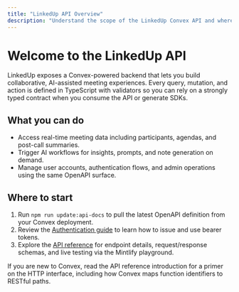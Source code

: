 ```yaml
---
title: "LinkedUp API Overview"
description: "Understand the scope of the LinkedUp Convex API and where to find reference material."
---
```


# Welcome to the LinkedUp API

LinkedUp exposes a Convex-powered backend that lets you build collaborative, AI-assisted meeting experiences. Every query, mutation, and action is defined in TypeScript with validators so you can rely on a strongly typed contract when you consume the API or generate SDKs.

## What you can do

- Access real-time meeting data including participants, agendas, and post-call summaries.
- Trigger AI workflows for insights, prompts, and note generation on demand.
- Manage user accounts, authentication flows, and admin operations using the same OpenAPI surface.

## Where to start

1. Run `npm run update:api-docs` to pull the latest OpenAPI definition from your Convex deployment.
2. Review the [Authentication guide](authentication) to learn how to issue and use bearer tokens.
3. Explore the [API reference](api-reference/introduction) for endpoint details, request/response schemas, and live testing via the Mintlify playground.

If you are new to Convex, read the API reference introduction for a primer on the HTTP interface, including how Convex maps function identifiers to RESTful paths.
